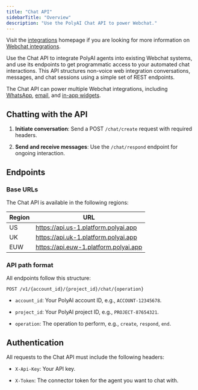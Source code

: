 ```yaml
---
title: "Chat API"
sidebarTitle: "Overview"
description: "Use the PolyAI Chat API to power Webchat."
---
```


<Tip>Visit the [integrations](/integrations/web-chat/introduction) homepage if you are looking for more information on [Webchat integrations](/integrations/web-chat/introduction).</Tip>

Use the Chat API to integrate PolyAI agents into existing <Tooltip tip="Non-voice chat systems, including in-browser chats and widgets, as well as SMS and email conversations.">Webchat</Tooltip>
systems, and use its endpoints to get programmatic access to your automated chat interactions. This API structures non-voice web
integration conversations, messages, and chat sessions using a simple set of REST endpoints.

The Chat API can power multiple Webchat integrations, including [WhatsApp](/integrations/web-chat/whatsapp), [email](/integrations/web-chat/email), and [in-app widgets](/integrations/web-chat/in-app-chat).

## Chatting with the API

1. **Initiate conversation**: Send a POST `/chat/create` request with required headers.

2. **Send and receive messages**: Use the `/chat/respond` endpoint for ongoing interaction.

## Endpoints

### Base URLs

The Chat API is available in the following regions:

| Region | URL                                   |
| ------ | ------------------------------------- |
| US     | https://api.us-1.platform.polyai.app  |
| UK     | https://api.uk-1.platform.polyai.app  |
| EUW    | https://api.euw-1.platform.polyai.app |

### API path format

All endpoints follow this structure:

```http
POST /v1/{account_id}/{project_id}/chat/{operation}
```

* `account_id`: Your PolyAI account ID, e.g., `ACCOUNT-12345678`.

* `project_id`: Your PolyAI project ID, e.g., `PROJECT-87654321`.

* `operation`: The operation to perform, e.g., `create`, `respond`, `end`.

## Authentication

All requests to the Chat API must include the following headers:

* `X-Api-Key`: Your API key.

* `X-Token`: The connector token for the agent you want to chat with.
